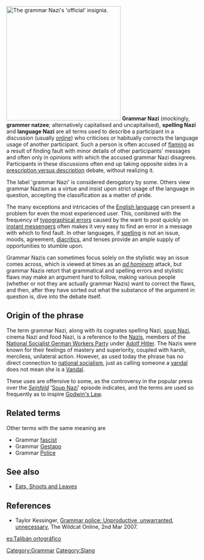 {{Unreferenced|date=November 2006}}
{{OR}}
[[Image:grammar Nazi.svg|300px|thumb|The grammar Nazi's 'official' insignia.]]
'''Grammar Nazi''' (mockingly, '''grammer natzee'''; alternatively capitalised and uncapitalised), '''spelling Nazi''' and '''language Nazi''' are all terms used to describe a participant in a discussion (usually [[online]]) who criticises or habitually corrects the language usage of another participant. Such a person is often accused of [[flaming]] as a result of finding fault with minor details of other participants' messages and often only in opinions with which the accused grammar Nazi disagrees. Participants in these discussions often end up taking opposite sides in a [[Prescription and description|prescription versus description]] debate, without realizing it.

The label 'grammar Nazi' is considered derogatory by some. Others view grammar Nazism as a virtue and insist upon strict usage of the language in question, accepting the classification as a matter of pride.

The many exceptions and intricacies of the [[English language]] can present a problem for even the most experienced user. This, combined with the frequency of [[typographical error]]s caused by the want to post quickly on [[instant messenger]]s often makes it very easy to find an error in a message with which to find fault. In other languages, if [[spelling]] is not an issue, moods, agreement, [[diacritic]]s, and tenses provide an ample supply of opportunities to stumble upon.

Grammar Nazis can sometimes focus solely on the stylistic way an issue comes across, which is viewed at times as an ''[[ad hominem]]'' attack, but grammar Nazis retort that grammatical and spelling errors and stylistic flaws may make an argument hard to follow, making various people (whether or not they are actually grammar Nazis) want to correct the flaws, and then, after they have sorted out what the substance of the argument in question is, dive into the debate itself.

==Origin of the phrase==
The term grammar Nazi, along with its cognates spelling Nazi, [[soup Nazi]], cinema Nazi and food Nazi, is a reference to the [[Nazism|Nazis]], members of the [[National Socialist German Workers Party]] under [[Adolf Hitler]]. The Nazis were known for their feelings of mastery and superiority, coupled with harsh, merciless, unilateral action. However, as used today the phrase has no direct connection to [[National Socialist German Workers Party|national socialism]], just as calling someone a [[vandalism|vandal]] does not mean she is a [[Vandals|Vandal]].

These uses are offensive to some, as the controversy in the popular press over the ''[[Seinfeld]]'' '[[Soup Nazi]]' episode indicates,{{Fact|date=April 2007}} and the terms are used so frequently as to inspire [[Godwin's Law]].

==Related terms==
Other terms with the same meaning are
* Grammar [[Fascism|fascist]]
* Grammar [[Gestapo]]
* Grammar [[Police]]

== See also ==
* [[Eats, Shoots and Leaves]]

==References==
* Taylor Kessinger, [http://media.wildcat.arizona.edu/media/storage/paper997/news/2007/03/02/Opinions/Grammar.Police.Unproductive.Unwarranted.Unnecessary-2753993.shtml Grammar police: Unproductive, unwarranted, unnecessary], The Wildcat Online, 2nd Mar 2007.
[[Category:Grammar]]
[[Category:Slang]]

[[es:Talibán ortográfico]]